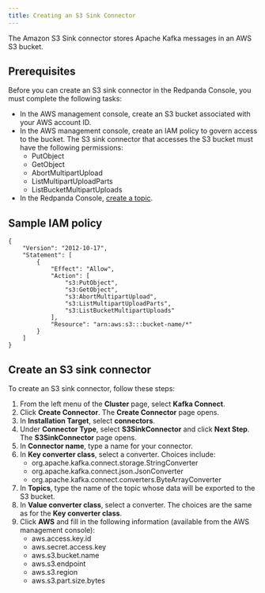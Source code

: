 ```yaml
---
title: Creating an S3 Sink Connector
---
```


<head>
    <meta name="title" content="Create an S3 Sink Connector | Redpanda Docs"/>
    <meta name="description" content="Use the Redpanda Console to create an S3 Sink Connector."/>
</head>

The Amazon S3 Sink connector stores Apache Kafka messages in an AWS S3 bucket.

## Prerequisites

Before you can create an S3 sink connector in the Redpanda Console, you must complete the following tasks:

* In the AWS management console, create an S3 bucket associated with your AWS account ID.
* In the AWS management console, create an IAM policy to govern access to the bucket. The S3 sink connector that accesses the S3 bucket must have the following permissions:
    * PutObject
    * GetObject
    * AbortMultipartUpload
    * ListMultipartUploadParts
    * ListBucketMultipartUploads
* In the Redpanda Console, [create a topic](../create-topic).

## Sample IAM policy

```
{
    "Version": "2012-10-17",
    "Statement": [
        {
            "Effect": "Allow",
            "Action": [
                "s3:PutObject",
                "s3:GetObject",
                "s3:AbortMultipartUpload",
                "s3:ListMultipartUploadParts",
                "s3:ListBucketMultipartUploads"
            ],
            "Resource": "arn:aws:s3:::bucket-name/*"
        }
    ]
}
```

## Create an S3 sink connector

To create an S3 sink connector, follow these steps:

1. From the left menu of the **Cluster** page, select **Kafka Connect**.
2. Click **Create Connector**.
    The **Create Connector** page opens.
3. In **Installation Target**, select **connectors**.
4. Under **Connector Type**, select **S3SinkConnector** and click **Next Step**.
    The **S3SinkConnector** page opens.
5. In **Connector name**, type a name for your connector.
6. In **Key converter class**, select a converter. Choices include:
    * org.apache.kafka.connect.storage.StringConverter
    * org.apache.kafka.connect.json.JsonConverter
    * org.apache.kafka.connect.converters.ByteArrayConverter
7. In **Topics**, type the name of the topic whose data will be exported to the S3 bucket.
8. In **Value converter class**, select a converter. The choices are the same as for the **Key converter class**.
9. Click **AWS** and fill in the following information (available from the AWS management console):
    * aws.access.key.id
    * aws.secret.access.key
    * aws.s3.bucket.name
    * aws.s3.endpoint
    * aws.s3.region
    * aws.s3.part.size.bytes